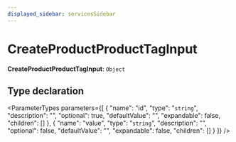 ```yaml
---
displayed_sidebar: servicesSidebar
---
```



# CreateProductProductTagInput

 **CreateProductProductTagInput**: `Object`

## Type declaration

<ParameterTypes parameters={[
  {
    "name": "id",
    "type": "`string`",
    "description": "",
    "optional": true,
    "defaultValue": "",
    "expandable": false,
    "children": []
  },
  {
    "name": "value",
    "type": "`string`",
    "description": "",
    "optional": false,
    "defaultValue": "",
    "expandable": false,
    "children": []
  }
]} />
